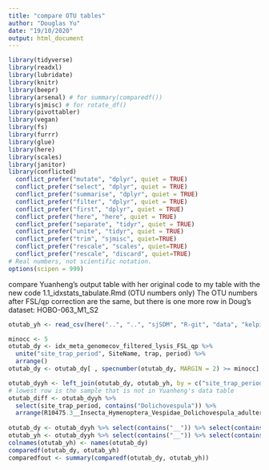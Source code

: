 ```yaml
---
title: "compare OTU tables"
author: "Douglas Yu"
date: "19/10/2020"
output: html_document
---
```


```r
library(tidyverse)
library(readxl)
library(lubridate)
library(knitr)
library(beepr)
library(arsenal) # for summary(comparedf())
library(sjmisc) # for rotate_df()
library(pivottabler)
library(vegan)
library(fs)
library(furrr)
library(glue)
library(here)
library(scales)
library(janitor)
library(conflicted)
  conflict_prefer("mutate", "dplyr", quiet = TRUE)
  conflict_prefer("select", "dplyr", quiet = TRUE)
  conflict_prefer("summarise", "dplyr", quiet = TRUE)
  conflict_prefer("filter", "dplyr", quiet = TRUE)
  conflict_prefer("first", "dplyr", quiet = TRUE)
  conflict_prefer("here", "here", quiet = TRUE)
  conflict_prefer("separate", "tidyr", quiet = TRUE)
  conflict_prefer("unite", "tidyr", quiet = TRUE)
  conflict_prefer("trim", "sjmisc", quiet=TRUE)
  conflict_prefer("rescale", "scales", quiet=TRUE)
  conflict_prefer("rescale", "discard", quiet=TRUE)
# Real numbers, not scientific notation.
options(scipen = 999)
```


compare Yuanheng's output table with her original code to my table with the new code 1.1_idxstats_tabulate.Rmd (OTU numbers only)
The OTU numbers after FSL/qp correction are the same, but there is one more row in Doug's dataset:  HOBO-063_M1_S2
```r
otutab_yh <- read_csv(here("..", "..", "sjSDM", "R-git", "data", "kelpie_data", "formatted_data", "quasiP_lidar_mulspec_5_sample_by_species_table_F2308_minimap2_20200929_kelpie20200927.csv")) 

minocc <- 5 
otutab_dy <- idx_meta_genomecov_filtered_lysis_FSL_qp %>% 
  unite("site_trap_period", SiteName, trap, period) %>% 
  arrange() 
otutab_dy <- otutab_dy[ , specnumber(otutab_dy, MARGIN = 2) >= minocc] 

otutab_dyyh <- left_join(otutab_dy, otutab_yh, by = c("site_trap_period")) 
# lowest row is the sample that is not in Yuanheng's data table
otutab_diff <- otutab_dyyh %>% 
  select(site_trap_period, contains("Dolichovespula")) %>% 
  arrange(R10475.3__Insecta_Hymenoptera_Vespidae_Dolichovespula_adulterina_BOLD_AAI6347_size.972) 
  
otutab_dy <- otutab_dyyh %>% select(contains("__")) %>% select(contains("size="))
otutab_yh <- otutab_dyyh %>% select(contains("__")) %>% select(contains("size."))
colnames(otutab_yh) <- names(otutab_dy)
comparedf(otutab_dy, otutab_yh)
comparedfout <- summary(comparedf(otutab_dy, otutab_yh))
```

